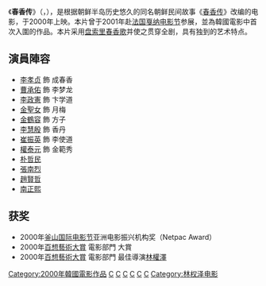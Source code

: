 {{Unreferenced|time=2022-05-14T00:56:09+00:00}}
{{Infobox Film
|name = 春香傳
|image =  
|caption =
|cn_name  = 
|hk_name  =
|tw_name  = 
|director = [[林权泽|林权泽]]
|producer =
|writer  = [[金明坤|金明坤]]<br />Hye-yun Kang<br />Sang-hyun Cho
|starring = [[李孝贞_(韩国演员)|李孝贞]]<br />[[曹承佑|曹承佑]]
|released= {{KOR}}2000年1月29日
|runtime = 134分鐘
|country = {{KOR}}
|language =[[韓语|韓语]]
|gross = 
|website =
}}
《'''春香传'''》（{{lang-ko|'''춘향뎐'''}}，{{lang-en|'''''Chunhyang'''''}}），是根据朝鲜半岛历史悠久的同名朝鲜民间故事《[[春香传|春香传]]》改编的电影，于2000年上映。本片曾于2001年赴[[法国|法国]][[戛纳电影节|戛纳电影节]]参展，並為韓國電影中首次入圍的作品。本片采用[[盘索里|盘索里]][[春香歌|春香歌]]并使之贯穿全剧，具有独到的艺术特点。

== 演員陣容 ==
*[[李孝贞_(韩国演员)|李孝贞]] 飾 成春香
*[[曹承佑|曹承佑]] 飾 李梦龙
*[[李政憲|李政憲]] 飾 卞学道
*[[金聖女|金聖女]] 飾 月梅
*[[金鶴容|金鶴容]] 飾 方子
*[[李慧殷|李慧殷]] 飾 香丹
*[[崔振英|崔振英]] 飾 李使道
*[[權泰元|權泰元]] 飾 金範秀
*[[朴哲民_(演員)|朴哲民]]
*[[張南烈|張南烈]]
*[[趙賢哲|趙賢哲]]
*[[南正熙|南正熙]]

== 获奖 ==
*2000年[[釜山国际电影节|釜山国际电影节]]亚洲电影振兴机构奖（Netpac Award）
*2000年[[百想藝術大賞|百想藝術大賞]] 電影部門 大賞
*2000年[[百想藝術大賞|百想藝術大賞]] 電影部門 最佳導演[[林權澤|林權澤]]


{{林权泽}}
{{百想藝術大賞電影部門大賞}}

[[Category:2000年韓國電影作品|Category:2000年韓國電影作品]]
[[Category:朝鮮王朝背景電影|C]]
[[Category:韓國愛情片|C]]
[[Category:2000年代愛情片|C]]
[[Category:身分差異戀情題材電影|C]]
[[Category:韓語電影|C]]
[[Category:春香傳題材作品|C]]
[[Category:林权泽电影|Category:林权泽电影]]